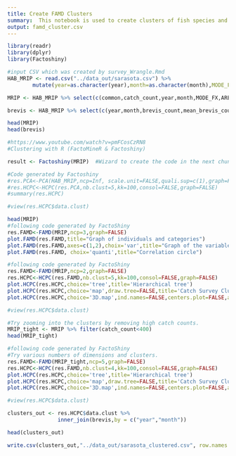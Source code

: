 ```yaml
---
title: Create FAMD Clusters
summary:  This notebook is used to create clusters of fish species and other vars
output: famd_cluster.csv
---
```



```r
library(readr)
library(dplyr)
library(Factoshiny)
```

```r

#input CSV which was created by survey_Wrangle.Rmd
HAB_MRIP <- read.csv("../data_out/sarasota.csv") %>% 
        mutate(year=as.character(year),month=as.character(month),MODE_FX = as.character(MODE_FX),AREA_X = as.character(AREA_X))

MRIP <- HAB_MRIP %>% select(c(common,catch_count,year,month,MODE_FX,AREA_X)) 

brevis <- HAB_MRIP %>% select(c(year,month,brevis_count,mean_brevis_count)) %>% distinct()

head(MRIP)
head(brevis)

```
```r
#https://www.youtube.com/watch?v=pmFCosCzRN8  
#Clustering with R (FactoMineR & Factoshiny)

result <- Factoshiny(MRIP)  #Wizard to create the code in the next chunk. 

#Code generated by Factoshiny
#res.PCA<-PCA(HAB_MRIP,ncp=Inf, scale.unit=FALSE,quali.sup=c(1),graph=FALSE)
#res.HCPC<-HCPC(res.PCA,nb.clust=5,kk=100,consol=FALSE,graph=FALSE)
#summary(res.HCPC)

```
```r
#view(res.HCPC$data.clust)
```

```r
head(MRIP)
#following code generated by FactoShiny
res.FAMD<-FAMD(MRIP,ncp=3,graph=FALSE)
plot.FAMD(res.FAMD,title="Graph of individuals and categories")
plot.FAMD(res.FAMD,axes=c(1,2),choix='var',title="Graph of the variables")
plot.FAMD(res.FAMD, choix='quanti',title="Correlation circle")
```


```r
#following code generated by FactoShiny
res.FAMD<-FAMD(MRIP,ncp=2,graph=FALSE)
res.HCPC<-HCPC(res.FAMD,nb.clust=5,kk=100,consol=FALSE,graph=FALSE)
plot.HCPC(res.HCPC,choice='tree',title='Hierarchical tree')
plot.HCPC(res.HCPC,choice='map',draw.tree=FALSE,title='Catch Survey Clusters')
plot.HCPC(res.HCPC,choice='3D.map',ind.names=FALSE,centers.plot=FALSE,angle=60,title='Hierarchical tree on the factor map')

#view(res.HCPC$data.clust)
```
```r

#Try zooming into the clusters by removing high catch counts. 
MRIP_tight <- MRIP %>% filter(catch_count<400)
head(MRIP_tight)

#following code generated by FactoShiny
#Try various numbers of dimensions and clusters.  
res.FAMD<-FAMD(MRIP_tight,ncp=5,graph=FALSE)
res.HCPC<-HCPC(res.FAMD,nb.clust=4,kk=100,consol=FALSE,graph=FALSE)
plot.HCPC(res.HCPC,choice='tree',title='Hierarchical tree')
plot.HCPC(res.HCPC,choice='map',draw.tree=FALSE,title='Catch Survey Clusters')
plot.HCPC(res.HCPC,choice='3D.map',ind.names=FALSE,centers.plot=FALSE,angle=60,title='Hierarchical tree on the factor map')

#view(res.HCPC$data.clust)
```


```r
clusters_out <- res.HCPC$data.clust %>% 
                inner_join(brevis,by = c("year","month")) 

head(clusters_out)
```


```r
write.csv(clusters_out,"../data_out/sarasota_clustered.csv", row.names = FALSE)


```

